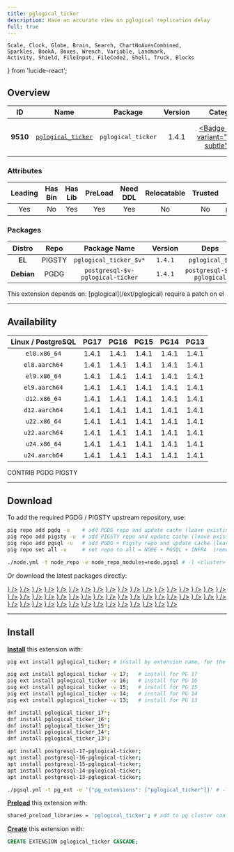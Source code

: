 ```yaml
---
title: pglogical_ticker
description: Have an accurate view on pglogical replication delay
full: true
---
```


    Scale, Clock, Globe, Brain, Search, ChartNoAxesCombined,
    Sparkles, BookA, Boxes, Wrench, Variable, Landmark,
    Activity, Shield, FileInput, FileCode2, Shell, Truck, Blocks
} from 'lucide-react';

## Overview

| <TooltipIconButton tooltip="Extension unique identifier" side="top">ID</TooltipIconButton> | <TooltipIconButton tooltip="Extension name" side="top">Name</TooltipIconButton> | <TooltipIconButton tooltip="Package name for installation" side="top">Package</TooltipIconButton> | <TooltipIconButton tooltip="Latest available extension version" side="top">Version</TooltipIconButton> | <TooltipIconButton tooltip="Extension category" side="top">Category</TooltipIconButton> | <TooltipIconButton tooltip="Open source license" side="top">License</TooltipIconButton> | <TooltipIconButton tooltip="Programming language" side="top">Lang</TooltipIconButton> |
|:--------:|:--------:|:----------:|:--------------:|:---------------------------------------:|:------------------------------------------------------:|:----:|
| **9510** | [`pglogical_ticker`](https://github.com/enova/pglogical_ticker) | `pglogical_ticker` | 1.4.1 | <a href="/ext/etl" className="no-underline"><Badge icon={<Truck />} variant="purple-subtle">ETL</Badge></a> | <a href="/ext/list/license#postgresql" className="no-underline"><Badge icon={<Scale />} variant="blue-subtle">PostgreSQL</Badge></a> | <a href="/ext/list/lang#c"><Badge icon={<FileCode2 />} variant="blue-subtle">C</Badge></a> |

### Attributes

| <TooltipIconButton tooltip="The Primary Leading extension in the Package" side="top">Leading</TooltipIconButton> | <TooltipIconButton tooltip="Contains binary utils" side="top">Has Bin</TooltipIconButton> | <TooltipIconButton tooltip="Contains .so shared library files" side="top">Has Lib</TooltipIconButton> | <TooltipIconButton tooltip="Requires preloading via shared_preload_libraries" side="top">PreLoad</TooltipIconButton> | <TooltipIconButton tooltip="Requires CREATE EXTENSION DDL command" side="top">Need DDL</TooltipIconButton> | <TooltipIconButton tooltip="Can be installed in any schema" side="top">Relocatable</TooltipIconButton> | <TooltipIconButton tooltip="Can be created by non-superuser" side="top">Trusted</TooltipIconButton> | <TooltipIconButton tooltip="Schemas used by this extension" side="top">Schemas</TooltipIconButton> |
|:-------:|:-------:|:-------:|:-------:|:--------:|:-----------:|:-------:|:-------:|
| Yes | No | Yes | Yes | Yes | No | No | `pglogical_ticker` |

### Packages

| <TooltipIconButton tooltip="Linux distribution family, EL or Debian" side="top">Distro</TooltipIconButton> | <TooltipIconButton tooltip="Package repository" side="top">Repo</TooltipIconButton> | <TooltipIconButton tooltip="The RPM/DEB Package Name Pattern (replace $v with real pg major)" side="top">Package Name</TooltipIconButton> | <TooltipIconButton tooltip="Latest package version" side="top">Version</TooltipIconButton> | <TooltipIconButton tooltip="RPM/DEB Package dependencies" side="top">Deps</TooltipIconButton> | <TooltipIconButton tooltip="Available in these PostgreSQL Major Versions" side="top">PG Major</TooltipIconButton> |
|:----------:|:--------:|:------------------------:|:-----------:|:------------:|:------------------:|
|   **EL**   | <Badge variant="amber-subtle"><span className="font-bold">PIGSTY</span></Badge> | `pglogical_ticker_$v*` | `1.4.1` | `pglogical_$v` | <Badge variant="green-subtle">17</Badge><Badge variant="green-subtle">16</Badge><Badge variant="green-subtle">15</Badge><Badge variant="green-subtle">14</Badge><Badge variant="green-subtle">13</Badge> |
| **Debian** | <Badge variant="blue-subtle"><span className="font-bold">PGDG</span></Badge> | `postgresql-$v-pglogical-ticker` | `1.4.1` | `postgresql-$v-pglogical` | <Badge variant="green-subtle">17</Badge><Badge variant="green-subtle">16</Badge><Badge variant="green-subtle">15</Badge><Badge variant="green-subtle">14</Badge><Badge variant="green-subtle">13</Badge> |


<Callout title="Dependencies" type="warn">
    This extension depends on: [pglogical](/ext/pglogical)
</Callout>

<Callout title="Comments" type="info">
    require a patch on el
</Callout>


------

## Availability

| <TooltipIconButton tooltip="Linux Distro Arch / PostgreSQL Major Version" side="top">Linux / PostgreSQL </TooltipIconButton> | **PG17** | **PG16** | **PG15** | **PG14** | **PG13** |
|:-----:|:-----:|:-----:|:-----:|:-----:|:-----:|
| `el8.x86_64` | <Badge variant="amber-subtle">1.4.1</Badge> | <Badge variant="amber-subtle">1.4.1</Badge> | <Badge variant="amber-subtle">1.4.1</Badge> | <Badge variant="amber-subtle">1.4.1</Badge> | <Badge variant="amber-subtle">1.4.1</Badge> |
| `el8.aarch64` | <Badge variant="amber-subtle">1.4.1</Badge> | <Badge variant="amber-subtle">1.4.1</Badge> | <Badge variant="amber-subtle">1.4.1</Badge> | <Badge variant="amber-subtle">1.4.1</Badge> | <Badge variant="amber-subtle">1.4.1</Badge> |
| `el9.x86_64` | <Badge variant="amber-subtle">1.4.1</Badge> | <Badge variant="amber-subtle">1.4.1</Badge> | <Badge variant="amber-subtle">1.4.1</Badge> | <Badge variant="amber-subtle">1.4.1</Badge> | <Badge variant="amber-subtle">1.4.1</Badge> |
| `el9.aarch64` | <Badge variant="amber-subtle">1.4.1</Badge> | <Badge variant="amber-subtle">1.4.1</Badge> | <Badge variant="amber-subtle">1.4.1</Badge> | <Badge variant="amber-subtle">1.4.1</Badge> | <Badge variant="amber-subtle">1.4.1</Badge> |
| `d12.x86_64` | <Badge variant="blue-subtle">1.4.1</Badge> | <Badge variant="blue-subtle">1.4.1</Badge> | <Badge variant="blue-subtle">1.4.1</Badge> | <Badge variant="blue-subtle">1.4.1</Badge> | <Badge variant="blue-subtle">1.4.1</Badge> |
| `d12.aarch64` | <Badge variant="blue-subtle">1.4.1</Badge> | <Badge variant="blue-subtle">1.4.1</Badge> | <Badge variant="blue-subtle">1.4.1</Badge> | <Badge variant="blue-subtle">1.4.1</Badge> | <Badge variant="blue-subtle">1.4.1</Badge> |
| `u22.x86_64` | <Badge variant="blue-subtle">1.4.1</Badge> | <Badge variant="blue-subtle">1.4.1</Badge> | <Badge variant="blue-subtle">1.4.1</Badge> | <Badge variant="blue-subtle">1.4.1</Badge> | <Badge variant="blue-subtle">1.4.1</Badge> |
| `u22.aarch64` | <Badge variant="blue-subtle">1.4.1</Badge> | <Badge variant="blue-subtle">1.4.1</Badge> | <Badge variant="blue-subtle">1.4.1</Badge> | <Badge variant="blue-subtle">1.4.1</Badge> | <Badge variant="blue-subtle">1.4.1</Badge> |
| `u24.x86_64` | <Badge variant="blue-subtle">1.4.1</Badge> | <Badge variant="blue-subtle">1.4.1</Badge> | <Badge variant="blue-subtle">1.4.1</Badge> | <Badge variant="blue-subtle">1.4.1</Badge> | <Badge variant="blue-subtle">1.4.1</Badge> |
| `u24.aarch64` | <Badge variant="blue-subtle">1.4.1</Badge> | <Badge variant="blue-subtle">1.4.1</Badge> | <Badge variant="blue-subtle">1.4.1</Badge> | <Badge variant="blue-subtle">1.4.1</Badge> | <Badge variant="blue-subtle">1.4.1</Badge> |

<Badge variant="green-subtle"><span className="font-black">CONTRIB</span></Badge> <Badge variant="blue-subtle"><span className="font-black">PGDG</span></Badge> <Badge variant="amber-subtle"><span className="font-black">PIGSTY</span></Badge>

------

## Download

To add the required PGDG / PIGSTY upstream repository, use:

```bash tab="pig"
pig repo add pgdg -u    # add PGDG repo and update cache (leave existing repos)
pig repo add pigsty -u  # add PIGSTY repo and update cache (leave existing repos)
pig repo add pgsql -u   # add PGDG + Pigsty repo and update cache (leave existing repos)
pig repo set all -u     # set repo to all = NODE + PGSQL + INFRA  (remove existing repos)
```
```bash tab="pigsty"
./node.yml -t node_repo -e node_repo_modules=node,pgsql # -l <cluster>
```

Or download the latest packages directly:

<Files>
    <Folder name="el8.x86_64">
        <a href="https://repo.pigsty.io/yum/pgsql/el8.x86_64/pglogical_ticker_17-1.4.1-1PIGSTY.el8.x86_64.rpm"><File name="pglogical_ticker_17-1.4.1-1PIGSTY.el8.x86_64.rpm" icon={<Package className="text-emerald-500" />} /></a>
        <a href="https://repo.pigsty.io/yum/pgsql/el8.x86_64/pglogical_ticker_16-1.4.1-1PIGSTY.el8.x86_64.rpm"><File name="pglogical_ticker_16-1.4.1-1PIGSTY.el8.x86_64.rpm" icon={<Package className="text-emerald-500" />} /></a>
        <a href="https://repo.pigsty.io/yum/pgsql/el8.x86_64/pglogical_ticker_15-1.4.1-1PIGSTY.el8.x86_64.rpm"><File name="pglogical_ticker_15-1.4.1-1PIGSTY.el8.x86_64.rpm" icon={<Package className="text-emerald-500" />} /></a>
        <a href="https://repo.pigsty.io/yum/pgsql/el8.x86_64/pglogical_ticker_14-1.4.1-1PIGSTY.el8.x86_64.rpm"><File name="pglogical_ticker_14-1.4.1-1PIGSTY.el8.x86_64.rpm" icon={<Package className="text-emerald-500" />} /></a>
        <a href="https://repo.pigsty.io/yum/pgsql/el8.x86_64/pglogical_ticker_13-1.4.1-1PIGSTY.el8.x86_64.rpm"><File name="pglogical_ticker_13-1.4.1-1PIGSTY.el8.x86_64.rpm" icon={<Package className="text-emerald-500" />} /></a>
    </Folder>
    <Folder name="el8.aarch64">
        <a href="https://repo.pigsty.io/yum/pgsql/el8.aarch64/pglogical_ticker_17-1.4.1-1PIGSTY.el8.aarch64.rpm"><File name="pglogical_ticker_17-1.4.1-1PIGSTY.el8.aarch64.rpm" icon={<Package className="text-orange-500" />} /></a>
        <a href="https://repo.pigsty.io/yum/pgsql/el8.aarch64/pglogical_ticker_16-1.4.1-1PIGSTY.el8.aarch64.rpm"><File name="pglogical_ticker_16-1.4.1-1PIGSTY.el8.aarch64.rpm" icon={<Package className="text-orange-500" />} /></a>
        <a href="https://repo.pigsty.io/yum/pgsql/el8.aarch64/pglogical_ticker_15-1.4.1-1PIGSTY.el8.aarch64.rpm"><File name="pglogical_ticker_15-1.4.1-1PIGSTY.el8.aarch64.rpm" icon={<Package className="text-orange-500" />} /></a>
        <a href="https://repo.pigsty.io/yum/pgsql/el8.aarch64/pglogical_ticker_14-1.4.1-1PIGSTY.el8.aarch64.rpm"><File name="pglogical_ticker_14-1.4.1-1PIGSTY.el8.aarch64.rpm" icon={<Package className="text-orange-500" />} /></a>
        <a href="https://repo.pigsty.io/yum/pgsql/el8.aarch64/pglogical_ticker_13-1.4.1-1PIGSTY.el8.aarch64.rpm"><File name="pglogical_ticker_13-1.4.1-1PIGSTY.el8.aarch64.rpm" icon={<Package className="text-orange-500" />} /></a>
    </Folder>
    <Folder name="el9.x86_64">
        <a href="https://repo.pigsty.io/yum/pgsql/el9.x86_64/pglogical_ticker_17-1.4.1-1PIGSTY.el9.x86_64.rpm"><File name="pglogical_ticker_17-1.4.1-1PIGSTY.el9.x86_64.rpm" icon={<Package className="text-emerald-500" />} /></a>
        <a href="https://repo.pigsty.io/yum/pgsql/el9.x86_64/pglogical_ticker_16-1.4.1-1PIGSTY.el9.x86_64.rpm"><File name="pglogical_ticker_16-1.4.1-1PIGSTY.el9.x86_64.rpm" icon={<Package className="text-emerald-500" />} /></a>
        <a href="https://repo.pigsty.io/yum/pgsql/el9.x86_64/pglogical_ticker_15-1.4.1-1PIGSTY.el9.x86_64.rpm"><File name="pglogical_ticker_15-1.4.1-1PIGSTY.el9.x86_64.rpm" icon={<Package className="text-emerald-500" />} /></a>
        <a href="https://repo.pigsty.io/yum/pgsql/el9.x86_64/pglogical_ticker_14-1.4.1-1PIGSTY.el9.x86_64.rpm"><File name="pglogical_ticker_14-1.4.1-1PIGSTY.el9.x86_64.rpm" icon={<Package className="text-emerald-500" />} /></a>
        <a href="https://repo.pigsty.io/yum/pgsql/el9.x86_64/pglogical_ticker_13-1.4.1-1PIGSTY.el9.x86_64.rpm"><File name="pglogical_ticker_13-1.4.1-1PIGSTY.el9.x86_64.rpm" icon={<Package className="text-emerald-500" />} /></a>
    </Folder>
    <Folder name="el9.aarch64">
        <a href="https://repo.pigsty.io/yum/pgsql/el9.aarch64/pglogical_ticker_17-1.4.1-1PIGSTY.el9.aarch64.rpm"><File name="pglogical_ticker_17-1.4.1-1PIGSTY.el9.aarch64.rpm" icon={<Package className="text-orange-500" />} /></a>
        <a href="https://repo.pigsty.io/yum/pgsql/el9.aarch64/pglogical_ticker_16-1.4.1-1PIGSTY.el9.aarch64.rpm"><File name="pglogical_ticker_16-1.4.1-1PIGSTY.el9.aarch64.rpm" icon={<Package className="text-orange-500" />} /></a>
        <a href="https://repo.pigsty.io/yum/pgsql/el9.aarch64/pglogical_ticker_15-1.4.1-1PIGSTY.el9.aarch64.rpm"><File name="pglogical_ticker_15-1.4.1-1PIGSTY.el9.aarch64.rpm" icon={<Package className="text-orange-500" />} /></a>
        <a href="https://repo.pigsty.io/yum/pgsql/el9.aarch64/pglogical_ticker_14-1.4.1-1PIGSTY.el9.aarch64.rpm"><File name="pglogical_ticker_14-1.4.1-1PIGSTY.el9.aarch64.rpm" icon={<Package className="text-orange-500" />} /></a>
        <a href="https://repo.pigsty.io/yum/pgsql/el9.aarch64/pglogical_ticker_13-1.4.1-1PIGSTY.el9.aarch64.rpm"><File name="pglogical_ticker_13-1.4.1-1PIGSTY.el9.aarch64.rpm" icon={<Package className="text-orange-500" />} /></a>
    </Folder>
    <Folder name="d12.x86_64">
        <a href="https://apt.postgresql.org/pub/repos/apt/pool/main/p/pglogical-ticker/postgresql-17-pglogical-ticker_1.4.1-8.pgdg120+1_arm64.deb"><File name="postgresql-17-pglogical-ticker_1.4.1-8.pgdg120+1_arm64.deb" icon={<Box className="text-emerald-500" />} /></a>
        <a href="https://apt.postgresql.org/pub/repos/apt/pool/main/p/pglogical-ticker/postgresql-16-pglogical-ticker_1.4.1-8.pgdg120+1_arm64.deb"><File name="postgresql-16-pglogical-ticker_1.4.1-8.pgdg120+1_arm64.deb" icon={<Box className="text-emerald-500" />} /></a>
        <a href="https://apt.postgresql.org/pub/repos/apt/pool/main/p/pglogical-ticker/postgresql-15-pglogical-ticker_1.4.1-8.pgdg120+1_arm64.deb"><File name="postgresql-15-pglogical-ticker_1.4.1-8.pgdg120+1_arm64.deb" icon={<Box className="text-emerald-500" />} /></a>
        <a href="https://apt.postgresql.org/pub/repos/apt/pool/main/p/pglogical-ticker/postgresql-14-pglogical-ticker_1.4.1-8.pgdg120+1_arm64.deb"><File name="postgresql-14-pglogical-ticker_1.4.1-8.pgdg120+1_arm64.deb" icon={<Box className="text-emerald-500" />} /></a>
        <a href="https://apt.postgresql.org/pub/repos/apt/pool/main/p/pglogical-ticker/postgresql-13-pglogical-ticker_1.4.1-8.pgdg120+1_arm64.deb"><File name="postgresql-13-pglogical-ticker_1.4.1-8.pgdg120+1_arm64.deb" icon={<Box className="text-emerald-500" />} /></a>
    </Folder>
    <Folder name="d12.aarch64">
        <a href="https://apt.postgresql.org/pub/repos/apt/pool/main/p/pglogical-ticker/postgresql-17-pglogical-ticker_1.4.1-8.pgdg120+1_amd64.deb"><File name="postgresql-17-pglogical-ticker_1.4.1-8.pgdg120+1_amd64.deb" icon={<Box className="text-orange-500" />} /></a>
        <a href="https://apt.postgresql.org/pub/repos/apt/pool/main/p/pglogical-ticker/postgresql-16-pglogical-ticker_1.4.1-8.pgdg120+1_amd64.deb"><File name="postgresql-16-pglogical-ticker_1.4.1-8.pgdg120+1_amd64.deb" icon={<Box className="text-orange-500" />} /></a>
        <a href="https://apt.postgresql.org/pub/repos/apt/pool/main/p/pglogical-ticker/postgresql-15-pglogical-ticker_1.4.1-8.pgdg120+1_amd64.deb"><File name="postgresql-15-pglogical-ticker_1.4.1-8.pgdg120+1_amd64.deb" icon={<Box className="text-orange-500" />} /></a>
        <a href="https://apt.postgresql.org/pub/repos/apt/pool/main/p/pglogical-ticker/postgresql-14-pglogical-ticker_1.4.1-8.pgdg120+1_amd64.deb"><File name="postgresql-14-pglogical-ticker_1.4.1-8.pgdg120+1_amd64.deb" icon={<Box className="text-orange-500" />} /></a>
        <a href="https://apt.postgresql.org/pub/repos/apt/pool/main/p/pglogical-ticker/postgresql-13-pglogical-ticker_1.4.1-8.pgdg120+1_amd64.deb"><File name="postgresql-13-pglogical-ticker_1.4.1-8.pgdg120+1_amd64.deb" icon={<Box className="text-orange-500" />} /></a>
    </Folder>
    <Folder name="u22.x86_64">
        <a href="https://apt.postgresql.org/pub/repos/apt/pool/main/p/pglogical-ticker/postgresql-17-pglogical-ticker_1.4.1-8.pgdg22.04+1_amd64.deb"><File name="postgresql-17-pglogical-ticker_1.4.1-8.pgdg22.04+1_amd64.deb" icon={<Box className="text-emerald-500" />} /></a>
        <a href="https://apt.postgresql.org/pub/repos/apt/pool/main/p/pglogical-ticker/postgresql-16-pglogical-ticker_1.4.1-8.pgdg22.04+1_amd64.deb"><File name="postgresql-16-pglogical-ticker_1.4.1-8.pgdg22.04+1_amd64.deb" icon={<Box className="text-emerald-500" />} /></a>
        <a href="https://apt.postgresql.org/pub/repos/apt/pool/main/p/pglogical-ticker/postgresql-15-pglogical-ticker_1.4.1-8.pgdg22.04+1_amd64.deb"><File name="postgresql-15-pglogical-ticker_1.4.1-8.pgdg22.04+1_amd64.deb" icon={<Box className="text-emerald-500" />} /></a>
        <a href="https://apt.postgresql.org/pub/repos/apt/pool/main/p/pglogical-ticker/postgresql-14-pglogical-ticker_1.4.1-8.pgdg22.04+1_amd64.deb"><File name="postgresql-14-pglogical-ticker_1.4.1-8.pgdg22.04+1_amd64.deb" icon={<Box className="text-emerald-500" />} /></a>
        <a href="https://apt.postgresql.org/pub/repos/apt/pool/main/p/pglogical-ticker/postgresql-13-pglogical-ticker_1.4.1-8.pgdg22.04+1_amd64.deb"><File name="postgresql-13-pglogical-ticker_1.4.1-8.pgdg22.04+1_amd64.deb" icon={<Box className="text-emerald-500" />} /></a>
    </Folder>
    <Folder name="u22.aarch64">
        <a href="https://apt.postgresql.org/pub/repos/apt/pool/main/p/pglogical-ticker/postgresql-17-pglogical-ticker_1.4.1-8.pgdg22.04+1_arm64.deb"><File name="postgresql-17-pglogical-ticker_1.4.1-8.pgdg22.04+1_arm64.deb" icon={<Box className="text-orange-500" />} /></a>
        <a href="https://apt.postgresql.org/pub/repos/apt/pool/main/p/pglogical-ticker/postgresql-16-pglogical-ticker_1.4.1-8.pgdg22.04+1_arm64.deb"><File name="postgresql-16-pglogical-ticker_1.4.1-8.pgdg22.04+1_arm64.deb" icon={<Box className="text-orange-500" />} /></a>
        <a href="https://apt.postgresql.org/pub/repos/apt/pool/main/p/pglogical-ticker/postgresql-15-pglogical-ticker_1.4.1-8.pgdg22.04+1_arm64.deb"><File name="postgresql-15-pglogical-ticker_1.4.1-8.pgdg22.04+1_arm64.deb" icon={<Box className="text-orange-500" />} /></a>
        <a href="https://apt.postgresql.org/pub/repos/apt/pool/main/p/pglogical-ticker/postgresql-14-pglogical-ticker_1.4.1-8.pgdg22.04+1_arm64.deb"><File name="postgresql-14-pglogical-ticker_1.4.1-8.pgdg22.04+1_arm64.deb" icon={<Box className="text-orange-500" />} /></a>
        <a href="https://apt.postgresql.org/pub/repos/apt/pool/main/p/pglogical-ticker/postgresql-13-pglogical-ticker_1.4.1-8.pgdg22.04+1_arm64.deb"><File name="postgresql-13-pglogical-ticker_1.4.1-8.pgdg22.04+1_arm64.deb" icon={<Box className="text-orange-500" />} /></a>
    </Folder>
    <Folder name="u24.x86_64">
        <a href="https://apt.postgresql.org/pub/repos/apt/pool/main/p/pglogical-ticker/postgresql-17-pglogical-ticker_1.4.1-8.pgdg24.04+1_amd64.deb"><File name="postgresql-17-pglogical-ticker_1.4.1-8.pgdg24.04+1_amd64.deb" icon={<Box className="text-emerald-500" />} /></a>
        <a href="https://apt.postgresql.org/pub/repos/apt/pool/main/p/pglogical-ticker/postgresql-16-pglogical-ticker_1.4.1-8.pgdg24.04+1_amd64.deb"><File name="postgresql-16-pglogical-ticker_1.4.1-8.pgdg24.04+1_amd64.deb" icon={<Box className="text-emerald-500" />} /></a>
        <a href="https://apt.postgresql.org/pub/repos/apt/pool/main/p/pglogical-ticker/postgresql-15-pglogical-ticker_1.4.1-8.pgdg24.04+1_amd64.deb"><File name="postgresql-15-pglogical-ticker_1.4.1-8.pgdg24.04+1_amd64.deb" icon={<Box className="text-emerald-500" />} /></a>
        <a href="https://apt.postgresql.org/pub/repos/apt/pool/main/p/pglogical-ticker/postgresql-14-pglogical-ticker_1.4.1-8.pgdg24.04+1_amd64.deb"><File name="postgresql-14-pglogical-ticker_1.4.1-8.pgdg24.04+1_amd64.deb" icon={<Box className="text-emerald-500" />} /></a>
        <a href="https://apt.postgresql.org/pub/repos/apt/pool/main/p/pglogical-ticker/postgresql-13-pglogical-ticker_1.4.1-8.pgdg24.04+1_amd64.deb"><File name="postgresql-13-pglogical-ticker_1.4.1-8.pgdg24.04+1_amd64.deb" icon={<Box className="text-emerald-500" />} /></a>
    </Folder>
    <Folder name="u24.aarch64">
        <a href="https://apt.postgresql.org/pub/repos/apt/pool/main/p/pglogical-ticker/postgresql-17-pglogical-ticker_1.4.1-8.pgdg24.04+1_arm64.deb"><File name="postgresql-17-pglogical-ticker_1.4.1-8.pgdg24.04+1_arm64.deb" icon={<Box className="text-orange-500" />} /></a>
        <a href="https://apt.postgresql.org/pub/repos/apt/pool/main/p/pglogical-ticker/postgresql-16-pglogical-ticker_1.4.1-8.pgdg24.04+1_arm64.deb"><File name="postgresql-16-pglogical-ticker_1.4.1-8.pgdg24.04+1_arm64.deb" icon={<Box className="text-orange-500" />} /></a>
        <a href="https://apt.postgresql.org/pub/repos/apt/pool/main/p/pglogical-ticker/postgresql-15-pglogical-ticker_1.4.1-8.pgdg24.04+1_arm64.deb"><File name="postgresql-15-pglogical-ticker_1.4.1-8.pgdg24.04+1_arm64.deb" icon={<Box className="text-orange-500" />} /></a>
        <a href="https://apt.postgresql.org/pub/repos/apt/pool/main/p/pglogical-ticker/postgresql-14-pglogical-ticker_1.4.1-8.pgdg24.04+1_arm64.deb"><File name="postgresql-14-pglogical-ticker_1.4.1-8.pgdg24.04+1_arm64.deb" icon={<Box className="text-orange-500" />} /></a>
        <a href="https://apt.postgresql.org/pub/repos/apt/pool/main/p/pglogical-ticker/postgresql-13-pglogical-ticker_1.4.1-8.pgdg24.04+1_arm64.deb"><File name="postgresql-13-pglogical-ticker_1.4.1-8.pgdg24.04+1_arm64.deb" icon={<Box className="text-orange-500" />} /></a>
    </Folder>
</Files>

------

## Install

[**Install**](/docs/pgsql/ext/install) this extension with:

```bash tab="pig"
pig ext install pglogical_ticker; # install by extension name, for the current active PG version

pig ext install pglogical_ticker -v 17;   # install for PG 17
pig ext install pglogical_ticker -v 16;   # install for PG 16
pig ext install pglogical_ticker -v 15;   # install for PG 15
pig ext install pglogical_ticker -v 14;   # install for PG 14
pig ext install pglogical_ticker -v 13;   # install for PG 13
```
```bash tab="yum" 
dnf install pglogical_ticker_17*;
dnf install pglogical_ticker_16*;
dnf install pglogical_ticker_15*;
dnf install pglogical_ticker_14*;
dnf install pglogical_ticker_13*;
```
```bash tab="apt" 
apt install postgresql-17-pglogical-ticker;
apt install postgresql-16-pglogical-ticker;
apt install postgresql-15-pglogical-ticker;
apt install postgresql-14-pglogical-ticker;
apt install postgresql-13-pglogical-ticker;
```
```bash tab="ansible"
./pgsql.yml -t pg_ext -e '{"pg_extensions": ["pglogical_ticker"]}' # -l <cls>
```

[**Preload**](/docs/pgsql/ext/load) this extension with:

```bash
shared_preload_libraries = 'pglogical_ticker'; # add to pg cluster config
```

[**Create**](/docs/pgsql/ext/create) this extension with:

```sql
CREATE EXTENSION pglogical_ticker CASCADE;
```



